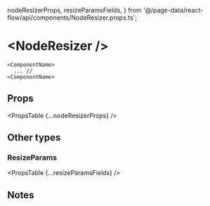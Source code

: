   nodeResizerProps,
  resizeParamsFields,
} from '@/page-data/react-flow/api/components/NodeResizer.props.ts';

# &lt;NodeResizer />

```tsx
<ComponentName>
  ... //
<ComponentName>
```

## Props

<PropsTable {...nodeResizerProps} />

## Other types

### ResizeParams

<PropsTable {...resizeParamsFields} />

## Notes
